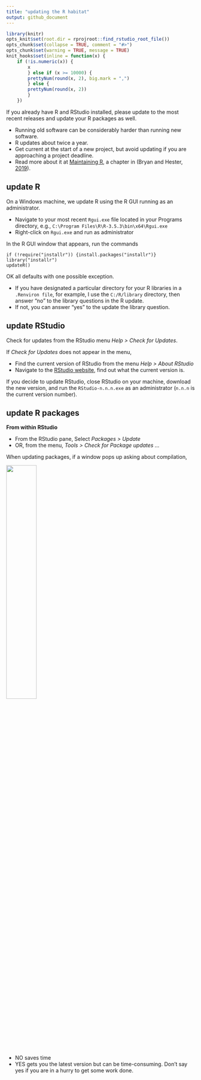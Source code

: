 ```yaml
---
title: "updating the R habitat"
output: github_document
---
```


```r
library(knitr)
opts_knit$set(root.dir = rprojroot::find_rstudio_root_file())
opts_chunk$set(collapse = TRUE, comment = "#>")
opts_chunk$set(warning = TRUE, message = TRUE) 
knit_hooks$set(inline = function(x) {
	if (!is.numeric(x)) { 
		x 
		} else if (x >= 10000) { 
		prettyNum(round(x, 2), big.mark = ",")
		} else {
		prettyNum(round(x, 2))
		}
	})
```

If you already have R and RStudio installed, please update to the most recent releases and update your R packages as well.


- Running old software can be considerably harder than running new software.
- R updates about twice a year.
- Get current at the start of a new project, but avoid updating if you are approaching a project deadline.
- Read more about it at [Maintaining R](https://whattheyforgot.org/maintaining-r.html), a chapter in (Bryan and Hester, [2019](#ref-Bryan+Hester:2019)).




## update R

On a Windows machine, we update R using the R GUI running as an administrator.

- Navigate to your most recent `Rgui.exe` file located in your Programs directory, e.g., `C:\Program Files\R\R-3.5.3\bin\x64\Rgui.exe`  
- Right-click on `Rgui.exe` and run as administrator

In the R GUI window that appears, run the commands
    
    if (!require("installr")) {install.packages("installr")}
    library("installr")
    updateR()

OK all defaults with one possible exception. 

- If you have designated a particular directory for your R libraries in a `.Renviron file`, for example, I use the `C:/R/library` directory, then answer "no" to the library questions in the R update.
- If not, you can answer "yes" to the update the library question. 




## update RStudio

Check for updates from the RStudio menu *Help \> Check for Updates*.

If *Check for Updates* does not appear in the menu,

  - Find the current version of RStudio from the menu *Help \> About
    RStudio*  
  - Navigate to the [RStudio
    website](https://www.rstudio.com/products/rstudio/#Desktop), find
    out what the current version is.

If you decide to update RStudio, close RStudio on your machine, download
the new version, and run the `RStudio-n.n.n.exe` as an administrator
(`n.n.n` is the current version number).

## update R packages

**From within RStudio**

  - From the RStudio pane, Select *Packages \> Update*
  - OR, from the menu, *Tools \> Check for Package updates …*

When updating packages, if a window pops up asking about compilation,

<img src="../resources/cm904-01.png" width="40%" />

  - NO saves time
  - YES gets you the latest version but can be time-consuming. Don’t say
    yes if you are in a hurry to get some work done.





